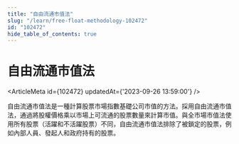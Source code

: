 ```yaml
---
title: "自由流通市值法"
slug: "/learn/free-float-methodology-102472"
id: "102472"
hide_table_of_contents: true
---
```



# 自由流通市值法

<ArticleMeta id={102472} updatedAt={'2023-09-26 13:59:00'} />
<div className='border-solid border-b border-t-0 my-4 border-[var(--ifm-color-gray-300)]' />

自由流通市值法是一種計算股票市場指數基礎公司市值的方法。採用自由流通市值法，通過將股權價格乘以市場上可流通的股票數量來計算市值。與全市場市值法使用所有股票（活躍和不活躍股票）不同，自由流通市值法排除了被鎖定的股票，例如內部人員、發起人和政府持有的股票。
